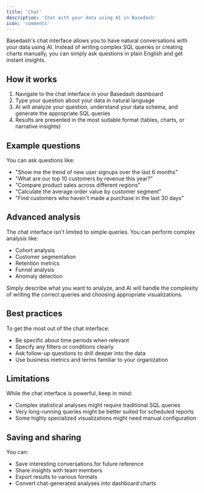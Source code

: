 ```yaml
---
title: 'Chat'
description: 'Chat with your data using AI in Basedash'
icon: 'comments'
---
```


Basedash's chat interface allows you to have natural conversations with your data using AI. Instead of writing complex SQL queries or creating charts manually, you can simply ask questions in plain English and get instant insights.

## How it works

1. Navigate to the chat interface in your Basedash dashboard
2. Type your question about your data in natural language
3. AI will analyze your question, understand your data schema, and generate the appropriate SQL queries
4. Results are presented in the most suitable format (tables, charts, or narrative insights)

## Example questions

You can ask questions like:

- "Show me the trend of new user signups over the last 6 months"
- "What are our top 10 customers by revenue this year?"
- "Compare product sales across different regions"
- "Calculate the average order value by customer segment"
- "Find customers who haven't made a purchase in the last 30 days"

## Advanced analysis

The chat interface isn't limited to simple queries. You can perform complex analysis like:

- Cohort analysis
- Customer segmentation
- Retention metrics
- Funnel analysis
- Anomaly detection

Simply describe what you want to analyze, and AI will handle the complexity of writing the correct queries and choosing appropriate visualizations.

## Best practices

To get the most out of the chat interface:

- Be specific about time periods when relevant
- Specify any filters or conditions clearly
- Ask follow-up questions to drill deeper into the data
- Use business metrics and terms familiar to your organization

## Limitations

While the chat interface is powerful, keep in mind:

- Complex statistical analyses might require traditional SQL queries
- Very long-running queries might be better suited for scheduled reports
- Some highly specialized visualizations might need manual configuration

## Saving and sharing

You can:

- Save interesting conversations for future reference
- Share insights with team members
- Export results to various formats
- Convert chat-generated analyses into dashboard charts
